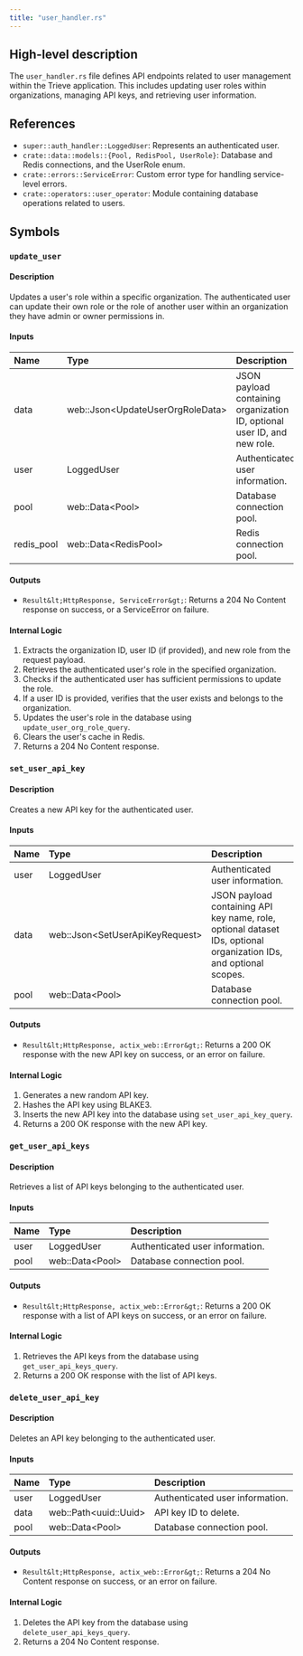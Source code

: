 ```yaml
---
title: "user_handler.rs"
---
```


## High-level description
The `user_handler.rs` file defines API endpoints related to user management within the Trieve application. This includes updating user roles within organizations, managing API keys, and retrieving user information.

## References
- `super::auth_handler::LoggedUser`: Represents an authenticated user.
- `crate::data::models::{Pool, RedisPool, UserRole}`: Database and Redis connections, and the UserRole enum.
- `crate::errors::ServiceError`: Custom error type for handling service-level errors.
- `crate::operators::user_operator`: Module containing database operations related to users.

## Symbols

### `update_user`
#### Description
Updates a user's role within a specific organization. The authenticated user can update their own role or the role of another user within an organization they have admin or owner permissions in.

#### Inputs
| Name | Type | Description |
|:-----|:-----|:------------|
| data | web::Json&lt;UpdateUserOrgRoleData&gt; | JSON payload containing organization ID, optional user ID, and new role. |
| user | LoggedUser | Authenticated user information. |
| pool | web::Data&lt;Pool&gt; | Database connection pool. |
| redis_pool | web::Data&lt;RedisPool&gt; | Redis connection pool. |

#### Outputs
- `Result&lt;HttpResponse, ServiceError&gt;`: Returns a 204 No Content response on success, or a ServiceError on failure.

#### Internal Logic
1. Extracts the organization ID, user ID (if provided), and new role from the request payload.
2. Retrieves the authenticated user's role in the specified organization.
3. Checks if the authenticated user has sufficient permissions to update the role.
4. If a user ID is provided, verifies that the user exists and belongs to the organization.
5. Updates the user's role in the database using `update_user_org_role_query`.
6. Clears the user's cache in Redis.
7. Returns a 204 No Content response.

### `set_user_api_key`
#### Description
Creates a new API key for the authenticated user.

#### Inputs
| Name | Type | Description |
|:-----|:-----|:------------|
| user | LoggedUser | Authenticated user information. |
| data | web::Json&lt;SetUserApiKeyRequest&gt; | JSON payload containing API key name, role, optional dataset IDs, optional organization IDs, and optional scopes. |
| pool | web::Data&lt;Pool&gt; | Database connection pool. |

#### Outputs
- `Result&lt;HttpResponse, actix_web::Error&gt;`: Returns a 200 OK response with the new API key on success, or an error on failure.

#### Internal Logic
1. Generates a new random API key.
2. Hashes the API key using BLAKE3.
3. Inserts the new API key into the database using `set_user_api_key_query`.
4. Returns a 200 OK response with the new API key.

### `get_user_api_keys`
#### Description
Retrieves a list of API keys belonging to the authenticated user.

#### Inputs
| Name | Type | Description |
|:-----|:-----|:------------|
| user | LoggedUser | Authenticated user information. |
| pool | web::Data&lt;Pool&gt; | Database connection pool. |

#### Outputs
- `Result&lt;HttpResponse, actix_web::Error&gt;`: Returns a 200 OK response with a list of API keys on success, or an error on failure.

#### Internal Logic
1. Retrieves the API keys from the database using `get_user_api_keys_query`.
2. Returns a 200 OK response with the list of API keys.

### `delete_user_api_key`
#### Description
Deletes an API key belonging to the authenticated user.

#### Inputs
| Name | Type | Description |
|:-----|:-----|:------------|
| user | LoggedUser | Authenticated user information. |
| data | web::Path&lt;uuid::Uuid&gt; | API key ID to delete. |
| pool | web::Data&lt;Pool&gt; | Database connection pool. |

#### Outputs
- `Result&lt;HttpResponse, actix_web::Error&gt;`: Returns a 204 No Content response on success, or an error on failure.

#### Internal Logic
1. Deletes the API key from the database using `delete_user_api_keys_query`.
2. Returns a 204 No Content response.
